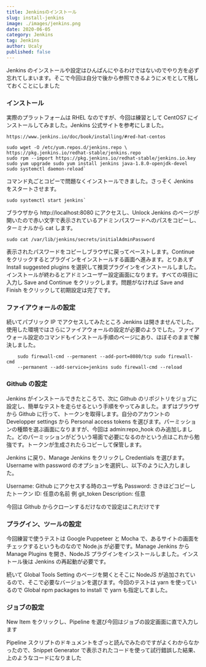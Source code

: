 ```yaml
---
title: Jenkinsのインストール
slug: install-jenkins
image: ./images/jenkins.png
date: 2020-06-05
category: Jenkins
tag: Jenkins
author: Ucaly
published: false
---
```


<section className="mdx-page">

Jenkins のインストールや設定はひんぱんにやるわけではないのでやり方を必ず忘れてしまいます。そこで今回は自分で後から参照できるようにメモとして残しておくことにしました

### インストール

実際のプラットフォームは RHEL なのですが、今回は練習として CentOS7 にインストールしてみました。Jenkins 公式サイトを参考にしました。

`https://www.jenkins.io/doc/book/installing/#red-hat-centos`

```
sudo wget -O /etc/yum.repos.d/jenkins.repo \
https://pkg.jenkins.io/redhat-stable/jenkins.repo
sudo rpm --import https://pkg.jenkins.io/redhat-stable/jenkins.io.key
sudo yum upgrade sudo yum install jenkins java-1.8.0-openjdk-devel
sudo systemctl daemon-reload`
```

コマンド丸ごとコピーで問題なくインストールできました。さっそく Jenkins をスタートさせます。

```
sudo systemctl start jenkins`
```

ブラウザから http://localhost:8080 にアクセスし、Unlock Jenkins のページが開いたので赤い文字で表示されているアドミンパスワードへのパスをコピーし、ターミナルから cat します。

```
sudo cat /var/lib/jenkins/secrets/initialAdminPassword
```

表示されたパスワードをコピーしブラウザに戻ってペーストします。Continue
をクリックするとプラグインをインストールする画面へ進みます。とりあえず Install
suggested plugins
を選択して推奨プラグインをインストールしました。インストールが終わるとアドミンユーザー設定画面になります。すべての項目に入力し
Save and Continue をクリックします。問題がなければ Save and Finish
をクリックして初期設定は完了です。

### ファイアウォールの設定

続いてパブリック IP でアクセスしてみたところ Jenkins
は開きませんでした。使用した環境ではさらにファイアウォールの設定が必要のようでした。ファイアウォール設定のコマンドもインストール手順のページにあり、ほぼそのままで解決しました。

```
    sudo firewall-cmd --permanent --add-port=8080/tcp sudo firewall-cmd
    --permanent --add-service=jenkins sudo firewall-cmd --reload
```

### Github の設定

Jenkins がインストールできたところで、次に Github
のリポジトリをジョブに設定し、簡単なテストを走らせるという手順をやってみました。まずはブラウザから
Github に行って、トークンを取得します。自分のアカウントの Developper settings
から Personal access tokens
を選びます。パーミッションの種類を選ぶ画面になりますが、今回は admin:repo_hook
のみ追加しました。どのパーミッションがどういう場面で必要になるのかという点はこれから勉強です。トークンが生成されたらコピーして保管します。

Jenkins に戻り、Manage Jenkins をクリックし Credentials を選びます。Username
with password のオプションを選択し、以下のように入力しました。

Username: Github にアクセスする時のユーザ名
Password: さきほどコピーしたトークン
ID: 任意の名前 例 git_token
Description: 任意

今回は Github からクローンするだけなので設定はこれだけです

### プラグイン、ツールの設定

今回練習で使うテストは Google Puppeteer と Mocha
で、あるサイトの画面をチェックするというものなので Node.js が必要です。Manage
Jenkins から Manage Plugins を開き、NodeJS
プラグインをインストールしました。インストール後は Jenkins
の再起動が必要です。

続いて Global Tools Setting のページを開くとそこに NodeJS
が追加されているので、そこで必要なバージョンを選びます。今回のテストは yarn
を使っているので Global npm packages to install で yarn も指定してました。

### ジョブの設定

New Item をクリックし、Pipeline を選び今回はジョブの設定画面に直で入力します

Pipeline スクリプトのドキュメントをざっと読んでみたのですがよくわからなかったので、Snippet Generator で表示されたコードを使って試行錯誤した結果、上のようなコードになりました

</section>
